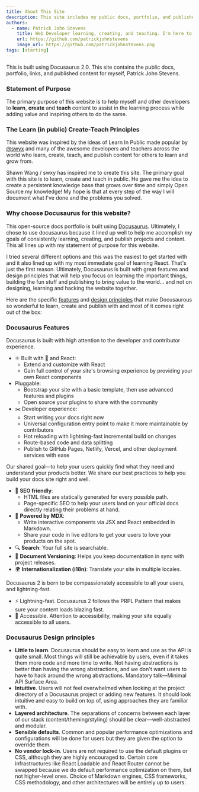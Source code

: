 ```yaml
---
title: About This Site
description: This site includes my public docs, portfolio, and published content. This primary purpose of this website is to help myself and other web developers to learn, create and publish teachable content to assist in the learning process while adding value and inspiring others to do the same.
authors:
  - name: Patrick John Stevens
    title: Web Developer learning, creating, and teaching. I'm here to serve.
    url: https://github.com/patrickjohnstevens
    image_url: https://github.com/patrickjohnstevens.png
tags: [starting]
---
```


This is built using Docusaurus 2.0. This site contains the public docs, portfolio, links, and published content for myself, Patrick John Stevens.

### Statement of Purpose

The primary purpose of this website is to help myself and other developers to **learn**, **create** and **teach** content to assist in the learning process while adding value and inspiring others to do the same.

### The Learn (in public) Create-Teach Principles

This website was inspired by the ideas of Learn In Public made popular by <a href="https://twitter.com/swyx" target="_blank">@swyx</a> and many of the awesome developers and teachers across the world who learn, create, teach, and publish content for others to learn and grow from.

Shawn Wang / swxy has inspired me to create this site. The primary goal with this site is to learn, create and teach in public. He gave me the idea to create a persistent knowledge base that grows over time and simply Open Source my knowledge! My hope is that at every step of the way I will document what I've done and the problems you solved.

### Why choose Docusaurus for this website?

This open-source docs portfolio is built using <a href="https://docusaurus.io/"  target="_blank">Docusaurus</a>. Ultimately, I chose to use docusaurus because it lined up well to help me accomplish my goals of consistently learning, creating, and publish projects and content. This all lines up with my statement of purpose for this website.

I tried several different options and this was the easiest to get started with and it also lined up with my most immediate goal of learning React. That's just the first reason. Ultimately, Docusaurus is built with great features and design principles that will help you focus on learning the important things, building the fun stuff and publishing to bring value to the world... and not on designing, learning and hacking the website together.

Here are the specific <a href="https://docusaurus.io/docs#features" target="_blank">features</a> and <a href="https://docusaurus.io/docs#design-principles" target="_blank">design principles</a> that make Docusaurous so wonderful to learn, create and publish with and most of it comes right out of the box:

### Docusaurus Features

Docusaurus is built with high attention to the developer and contributor experience.

- ⚛️ Built with 💚 and React:
  - Extend and customize with React
  - Gain full control of your site's browsing experience by providing your own React components
- Pluggable:
  - Bootstrap your site with a basic template, then use advanced features and plugins
  - Open source your plugins to share with the community
- ✂️ Developer experience:
  - Start writing your docs right now
  - Universal configuration entry point to make it more maintainable by contributors
  - Hot reloading with lightning-fast incremental build on changes
  - Route-based code and data splitting
  - Publish to GitHub Pages, Netlify, Vercel, and other deployment services with ease

Our shared goal—to help your users quickly find what they need and understand your products better. We share our best practices to help you build your docs site right and well.

- 🎯 **SEO friendly**:
  - HTML files are statically generated for every possible path.
  - Page-specific SEO to help your users land on your official docs directly relating their problems at hand.
- 📝 **Powered by MDX**:
  - Write interactive components via JSX and React embedded in Markdown.
  - Share your code in live editors to get your users to love your products on the spot.
- 🔍 **Search**: Your full site is searchable.
- 💾 **Document Versioning**: Helps you keep documentation in sync with project releases.
- 🌍 **Internationalization (i18n)**: Translate your site in multiple locales.

Docusaurus 2 is born to be compassionately accessible to all your users, and lightning-fast.

- ⚡️ Lightning-fast. Docusaurus 2 follows the PRPL Pattern that makes sure your content loads blazing fast.
- 🦖 Accessible. Attention to accessibility, making your site equally accessible to all users.

### Docusaurus Design principles

- **Little to learn**. Docusaurus should be easy to learn and use as the API is quite small. Most things will still be achievable by users, even if it takes them more code and more time to write. Not having abstractions is better than having the wrong abstractions, and we don't want users to have to hack around the wrong abstractions. Mandatory talk—Minimal API Surface Area.
- **Intuitive**. Users will not feel overwhelmed when looking at the project directory of a Docusaurus project or adding new features. It should look intuitive and easy to build on top of, using approaches they are familiar with.
- **Layered architecture**. The separations of concerns between each layer of our stack (content/theming/styling) should be clear—well-abstracted and modular.
- **Sensible defaults**. Common and popular performance optimizations and configurations will be done for users but they are given the option to override them.
- **No vendor lock-in**. Users are not required to use the default plugins or CSS, although they are highly encouraged to. Certain core infrastructures like React Loadable and React Router cannot be swapped because we do default performance optimization on them, but not higher-level ones. Choice of Markdown engines, CSS frameworks, CSS methodology, and other architectures will be entirely up to users.
